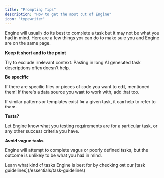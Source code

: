 ```yaml
---
title: "Prompting Tips"
description: "How to get the most out of Engine"
icon: "typewriter"
---
```


Engine will usually do its best to complete a task but it may not be what you had in mind. Here are a few things you can do to make sure you and Engine are on the same page.

<Icon icon="calendar-lines-pen" /> **Keep it short and to the point**

Try to exclude irrelevant context. Pasting in long AI generated task descriptions often doesn't help.

<Icon icon="arrow-down-left" /> **Be specific**

If there are specific files or pieces of code you want to edit, mentioned them\! If there's a data source you want to work with, add that too.

If similar patterns or templates exist for a given task, it can help to refer to them.

<Icon icon="file-waveform" /> **Tests?**

Let Engine know what you testing requirements are for a particular task, or any other success criteria you have.

<Icon icon="question" /> **Avoid vague tasks**

Engine will attempt to complete vague or poorly defined tasks, but the outcome is unlikely to be what you had in mind.

<Note>
  Learn what kind of tasks Engine is best for by checking out our [task guidelines](/essentials/task-guidelines)
</Note>